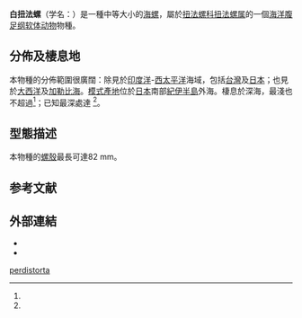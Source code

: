 {{Speciesbox
| image = Distorsio perdistorta (3900036169).jpg
| image_caption = 
| genus = Distorsio
| species = perdistorta
| authority = Fulton, 1938{{r|Fulton 1938}}
| synonyms_ref = <ref name="WoRMS_140726"/>
| synonyms = 
* ''Distorsio'' (''Rhysema'') ''horrida'' {{small|Kuroda & Habe in Habe, 1961}}
}}

'''白扭法螺'''（学名：''{{lang|la|Distorsio perdistorta}}''）是一種中等大小的[[海螺|海螺]]，屬於[[扭法螺科|扭法螺科]][[扭法螺属|扭法螺属]]的一個[[海洋生物|海洋]][[腹足纲|腹足纲]][[软体动物|软体动物]]物種{{r|shell_753|WoRMS_140726}}。

==分佈及棲息地==
本物種的分佈範圍很廣闊：除見於[[印度洋|印度洋]]-[[西太平洋|西太平洋]]海域，包括[[台灣|台灣]]{{r|shell_753|shelldoc_000172|shelldoc_200123|shelldoc_320090219045}}及[[日本|日本]]{{r|WoRMS_140726}}；也見於[[大西洋|大西洋]]及[[加勒比海|加勒比海]]。[[模式產地|模式產地]]位於[[日本|日本]]南部[[紀伊半島|紀伊半島]]外海{{r|WoRMS_140726}}。棲息於深海{{r|shell_753}}，最淺也不超過{{convert|72|m|abbr=on}}<ref name="Welch 2010"/>；已知最深處達 {{convert|282|m|abbr=on}}<ref name="Welch 2010"/>。

==型態描述==
本物種的[[螺殼|螺殼]]最長可達82 mm{{r|Welch 2010}}。

==参考文献==
{{reflist|refs=
<ref name="Fulton 1938">{{cite journal
| last=Fulton |first=H. C. |year=1938
| title=Descriptions and figures of new Japanese marine shells
| journal=''{{tsl|en|Proceedings of the Malacological Society of London|}}''
| volume=23 |issue=1 |pages=55-56, pl. 3. |language=en }}</ref>
<ref name="shell_753">{{cite web
 |url          = http://shell.sinica.edu.tw/chinese/shellbase_detail.php?science_no=753
 |title        = 国际贝库：白扭法螺
 |publisher    = 台湾贝类资料库
 |access-date  = 2009-08-11
 |language     = zh-hant
 |archive-date = 2016-03-04
 |archive-url  = https://web.archive.org/web/20160304125421/http://shell.sinica.edu.tw/chinese/shellbase_detail.php?science_no=753
 |dead-url     = no
}}</ref>
<ref name="shelldoc_000172">{{shelldoc_000172}}</ref>
<ref name="shelldoc_200123">{{shelldoc_200123}}</ref>
<ref name="shelldoc_320090219045">{{shelldoc_320090219045}}</ref>
<ref name="Welch 2010">{{cite journal
| last=Welch |first=J. J. |year=2010
| title=The "Island Rule" and Deep-Sea Gastropods: Re-Examining the Evidence
| journal=''[[PLOS_ONE|PLOS ONE]]'' |volume=5 |issue=1 |id=e8776
| doi=10.1371/journal.pone.0008776 |language=en }}</ref>
<ref name="WoRMS_140726">{{WoRMS |id=140726 |title=''Distorsio perdistorta'' Fulton, 1938 |db=MolluscaBase |last=Gofas |first=S. }}</ref>
}}

==外部連結==
{{Commons category|Distorsio perdistorta}}
* {{Wikispecies-inline|Distorsio perdistorta}}
*{{gastropods.com |key=4 |id=2874 |title=''Distorsio perdistorta''}}
{{Taxonbar|from=Q3138212}}

[[Category:扭法螺属|perdistorta]]


{{Mollusc-stub}}